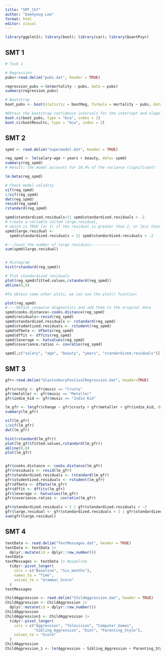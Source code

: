 ```yaml
---
title: "SMT_Ch7"
author: "Daehyeog Lee"
format: html
editor: visual
---
```


```r
library(ggplot2); library(boot); library(car); library(QuantPsyc)
```

## SMT 1

```r
# Task 1

# Regression
pubs<-read.delim("pubs.dat", header = TRUE)

regression_pubs <-lm(mortality ~ pubs, data = pubs)
summary(regression_pubs)

# Bootstrap
boot_pubs <- boot(statistic = bootReg, formula = mortality ~ pubs, data = pubs, R = 2000)

#Obtain the bootstrap confidence intervals for the intercept and slope:
boot.ci(boot_pubs, type = "bca", index = 1)
boot.ci(bootResults, type = "bca", index = 2)
```

## SMT 2

```r
spmd <- read.delim("Supermodel.dat", header = TRUE)

reg_spmd <- lm(salary~age + years + beauty, data= spmd)
summary(reg_spmd)
# Result: the model accounts for 18.4% of the variance (significant)

lm.beta(reg_spmd)

# Check model validity
vif(reg_spmd)
1/vif(reg_spmd)
dwt(reg_spmd)
resid(reg_spmd)
rstandard(reg_spmd)

spmd$standardized.residuals>2| spmd$standardized.residuals < -2
# Create a variable called large.residual,
# which is TRUE (or 1) if the residual is greater than 2, or less than -2.
spmd$large.residual <-
  spmd$standardized.residuals > 2| spmd$standardized.residuals < -2

#---Count the number of large residuals-------------
sum(spmd$large.residual)


# Histogram
hist(rstandard(reg_spmd))

# Plot standardized residuals
plot(reg_spmd$fitted.values,rstandard(reg_spmd))
abline(0,0)

#To obtain some other plots, we can use the plot() function:

plot(reg_spmd)
#----Obtain casewise diagnostics and add them to the original data 
spmd$cooks.distance<-cooks.distance(reg_spmd)
spmd$residuals<-resid(reg_spmd)
spmd$standardized.residuals <- rstandard(reg_spmd)
spmd$studentized.residuals <- rstudent(reg_spmd)
spmd$dfbeta <- dfbeta(reg_spmd)
spmd$dffit <- dffits(reg_spmd)
spmd$leverage <- hatvalues(reg_spmd)
spmd$covariance.ratios <- covratio(reg_spmd)

spmd[,c("salary", "age", "beauty", "years", "standardized.residuals")]
```

## SMT 3

```r
gfr<-read.delim("GlastonburyFestivalRegression.dat", header=TRUE)

gfr$crusty <- gfr$music == "Crusty"
gfr$metaller <- gfr$music == "Metaller"
gfr$indie_kid <- gfr$music == "Indie Kid"

lm_gfr <- lm(gfr$change ~ gfr$crusty + gfr$metaller + gfr$indie_kid, data=gfr)
summary(lm_gfr)

vif(lm_gfr)
1/vif(lm_gfr)
dwt(lm_gfr)

hist(rstandard(lm_gfr))
plot(lm_gfr$fitted.values,rstandard(lm_gfr))
abline(0,0)
plot(lm_gfr)


gfr$cooks.distance <- cooks.distance(lm_gfr)
gfr$residuals <- resid(lm_gfr)
gfr$standardized.residuals <- rstandard(lm_gfr)
gfr$studentized.residuals <- rstudent(lm_gfr)
gfr$dfbeta <- dfbeta(lm_gfr)
gfr$dffit <- dffits(lm_gfr)
gfr$leverage <- hatvalues(lm_gfr)
gfr$covariance.ratios <- covratio(lm_gfr)

gfr$standardized.residuals > 2 | gfr$standardized.residuals < -2
gfr$large.residual <- gfr$standardized.residuals > 2 | gfr$standardized.residuals < -2
sum(gfr$large.residual)
```

## SMT 4

```r
textData <- read.delim("TextMessages.dat", header = TRUE)
textData <- textData |> 
  dplyr::mutate(id = dplyr::row_number())
textData
textMessages <- textData |> #pipeline
  tidyr::pivot_longer(
    cols = c("Baseline", "Six_months"),
    names_to = "Time",
    values_to = "Grammar_Score"
  )
textMessages

ChildAggression <- read.delim("ChildAggression.dat", header = TRUE)
ChildAggression <- ChildAggression |> 
  dplyr::mutate(id = dplyr::row_number())
ChildAggression
ChildAggression1 <- ChildAggression |> 
  tidyr::pivot_longer(
    cols = c("Aggression", "Television", "Computer_Games",
             "Sibling_Aggression", "Diet", "Parenting_Style"),
    values_to = "Score"
  )
ChildAggression
ChildAggression_1 <- lm(Aggression ~ Sibling_Aggression + Parenting_Style, data = ChildAggression)
```
